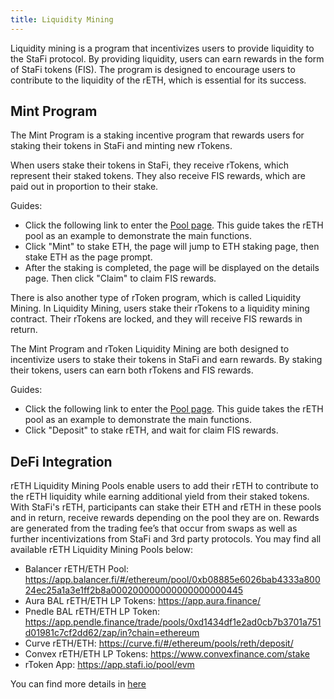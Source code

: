 ```yaml
---
title: Liquidity Mining
---
```


Liquidity mining is a program that incentivizes users to provide liquidity to the StaFi protocol. By providing liquidity, users can earn rewards in the form of StaFi tokens (FIS). The program is designed to encourage users to contribute to the liquidity of the rETH, which is essential for its success.

## Mint Program

The Mint Program is a staking incentive program that rewards users for staking their tokens in StaFi and minting new rTokens.

When users stake their tokens in StaFi, they receive rTokens, which represent their staked tokens. They also receive FIS rewards, which are paid out in proportion to their stake.

Guides:
- Click the following link to enter the [Pool page](https://app.stafi.io/pool/all). This guide takes the rETH pool as an example to demonstrate the main functions.
- Click "Mint" to stake ETH, the page will jump to ETH staking page, then stake ETH as the page prompt.
- After the staking is completed, the page will be displayed on the details page. Then click "Claim" to claim FIS rewards.

There is also another type of rToken program, which is called Liquidity Mining. In Liquidity Mining, users stake their rTokens to a liquidity mining contract. Their rTokens are locked, and they will receive FIS rewards in return.

The Mint Program and rToken Liquidity Mining are both designed to incentivize users to stake their tokens in StaFi and earn rewards. By staking their tokens, users can earn both rTokens and FIS rewards.

Guides:
- Click the following link to enter the [Pool page](https://app.stafi.io/pool/all). This guide takes the rETH pool as an example to demonstrate the main functions.
- Click "Deposit" to stake rETH, and wait for claim FIS rewards.

## DeFi Integration

rETH Liquidity Mining Pools enable users to add their rETH to contribute to the rETH liquidity while earning additional yield from their staked tokens. With StaFi's rETH, participants can stake their ETH and rETH in these pools and in return, receive rewards depending on the pool they are on. Rewards are generated from the trading fee’s that occur from swaps as well as further incentivizations from StaFi and 3rd party protocols. You may find all available rETH Liquidity Mining Pools below:

- Balancer rETH/ETH Pool: https://app.balancer.fi/#/ethereum/pool/0xb08885e6026bab4333a80024ec25a1a3e1ff2b8a000200000000000000000445
- Aura BAL rETH/ETH LP Tokens: https://app.aura.finance/
- Pnedle BAL rETH/ETH LP Token: https://app.pendle.finance/trade/pools/0xd1434df1e2ad0cb7b3701a751d01981c7cf2dd62/zap/in?chain=ethereum
- Curve rETH/ETH: https://curve.fi/#/ethereum/pools/reth/deposit/
- Convex rETH/ETH LP Tokens: https://www.convexfinance.com/stake
- rToken App: https://app.stafi.io/pool/evm

You can find more details in [here](https://app.stafi.io/pool/evm) 
